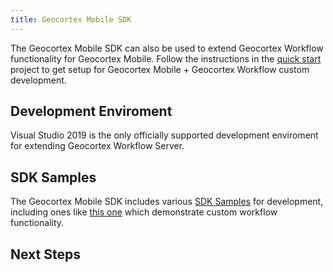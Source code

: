 ```yaml
---
title: Geocortex Mobile SDK
---
```



The Geocortex Mobile SDK can also be used to extend Geocortex Workflow functionality for Geocortex Mobile. Follow the instructions in the [quick start](../mobile/quick-start.mdx) project to get setup for Geocortex Mobile + Geocortex Workflow custom development.

## Development Enviroment

Visual Studio 2019 is the only officially supported development enviroment for extending Geocortex Workflow Server.

## SDK Samples

<!-- TODO - check the SDK samples link -->

The Geocortex Mobile SDK includes various [SDK Samples](../mobile/samples.mdx) for development, including ones like [this one](https://github.com/geocortex/sdk-samples/workflow/custom-activity) which demonstrate custom workflow functionality.

## Next Steps

<UseCaseContainer>
    <UseCaseCard
        title="Implement a Custom Activity"
        description="Implement a custom activity for Geocortex Mobile"
        link="implement-custom-activity-server"
    />
    <UseCaseCard
        title="Implement a Custom Form Element"
        description="Implement a custom form element for Geocortex Mobile"
        link="implement-custom-form-elements-mobile"
    />
    <UseCaseCard
        title="Reference a Third Party library"
        description="Reference a third party library in Geocortex Mobile"
        link="reference-third-party-library-mobile"
    />
</UseCaseContainer>
